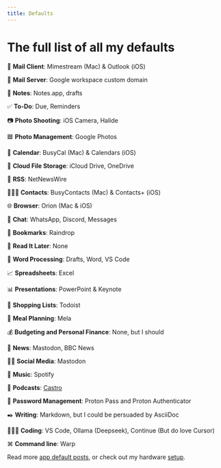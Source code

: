 ```yaml
---
title: Defaults
---
```


# The full list of all my defaults

📨 **Mail Client**: Mimestream (Mac) & Outlook (iOS)

📮 **Mail Server**: Google workspace custom domain

📝 **Notes**: Notes.app, drafts

✅ **To-Do**: Due, Reminders

📷 **Photo Shooting**: iOS Camera, Halide

🟦 **Photo Management**: Google Photos

📆 **Calendar**: BusyCal (Mac) & Calendars (iOS)

📁 **Cloud File Storage**: iCloud Drive, OneDrive

📖 **RSS**: NetNewsWire

🙍🏻‍♂️ **Contacts**: BusyContacts (Mac) & Contacts+ (iOS)

🌐 **Browser**: Orion (Mac & iOS)

💬 **Chat**: WhatsApp, Discord, Messages

🔖 **Bookmarks**: Raindrop

📑 **Read It Later**: None

📜 **Word Processing**: Drafts, Word, VS Code

📈 **Spreadsheets**: Excel

📊 **Presentations**: PowerPoint & Keynote

🛒 **Shopping Lists**: Todoist

🍴 **Meal Planning**: Mela

💰 **Budgeting and Personal Finance**: None, but I should

📰 **News**: Mastodon, BBC News

🤦‍♂️ **Social Media**: Mastodon

🎵 **Music**: Spotify

🎤 **Podcasts**: [Castro](/my-podcast-player-evolution)

🔐 **Password Management**: Proton Pass and Proton Authenticator

✒️ **Writing**: Markdown, but I could be persuaded by AsciiDoc

🧑🏻‍💻 **Coding**: VS Code, Ollama (Deepseek), Continue (But do love Cursor)

⌘ **Command line**: Warp

Read more [app default posts](https://defaults.rknight.me/), or check out my hardware [setup](/setup).
